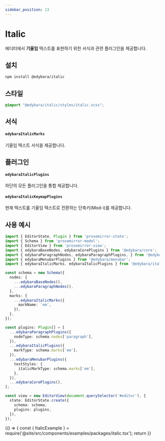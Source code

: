 ```yaml
---
sidebar_position: 13
---
```



# Italic

에디터에서 **기울임** 텍스트를 표현하기 위한 서식과 관련 플러그인을 제공합니다.

## 설치

```bash
npm install @edybara/italic
```

## 스타일

```css title="src/index.scss"
@import "@edybara/italic/styles/italic.scss";
```

## 서식

#### `edybaraItalicMarks`

기울임 텍스트 서식을 제공합니다.

## 플러그인

#### `edybaraItalicPlugins`

하단의 모든 플러그인을 통합 제공합니다.

#### `edybaraItalicKeymapPlugins`

현재 텍스트를 기울임 텍스트로 전환하는 단축키(Mod-i)를 제공합니다.

## 사용 예시

```typescript title="src/index.ts"
import { EditorState, Plugin } from 'prosemirror-state';
import { Schema } from 'prosemirror-model';
import { EditorView } from 'prosemirror-view';
import { edybaraBaseNodes, edybaraCorePlugins } from '@edybara/core';
import { edybaraParagraphNodes, edybaraParagraphPlugins, } from '@edybara/paragraph';
import { edybaraMenubarPlugins } from '@edybara/menubar';
import { edybaraItalicMarks, edybaraItalicPlugins } from '@edybara/italic';

const schema = new Schema({
  nodes: {
    ...edybaraBaseNodes(),
    ...edybaraParagraphNodes(),
  },
  marks: {
    ...edybaraItalicMarks({
      markName: 'em',
    }),
  },
});

const plugins: Plugin[] = [
  ...edybaraParagraphPlugins({
    nodeType: schema.nodes['paragraph'],
  }),
  ...edybaraItalicPlugins({
    markType: schema.marks['em'],
  }),
  ...edybaraMenubarPlugins({
    textStyles: {
      italicMarkType: schema.marks['em'],
    },
  }),
  ...edybaraCorePlugins(),
];

const view = new EditorView(document.querySelector('#editor'), {
  state: EditorState.create({
    schema: schema,
    plugins: plugins,
  }),
});
```

<BrowserOnly>
  {() => {
    const { ItalicExample } = require('@site/src/components/examples/packages/italic.tsx');
    return <ItalicExample />
  }}
</BrowserOnly>

